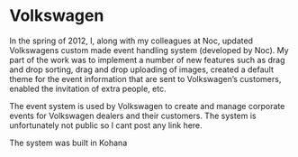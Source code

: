
<Banner>
  <BannerItem image="/images/jon.jpg" />
</Banner >

<ProjectsSubmenu />

# Volkswagen

In the spring of 2012, I, along with my colleagues at Noc, updated Volkswagens custom made event handling system (developed by Noc). My part of the work was to implement a number of new features such as drag and drop sorting, drag and drop uploading of images, created a default theme for the event information that are sent to Volkswagen’s customers, enabled the invitation of extra people, etc.

The event system is used by Volkswagen to create and manage corporate events for Volkswagen dealers and their customers. The system is unfortunately not public so I cant post any link here.

The system was built in Kohana

